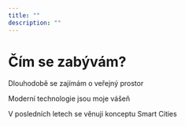 ```yaml
---
title: ""
description: ""
---
```


# Čím se zabývám?

Dlouhodobě se zajímám o veřejný prostor

Moderní technologie jsou moje vášeň

V posledních letech se věnuji konceptu Smart Cities
